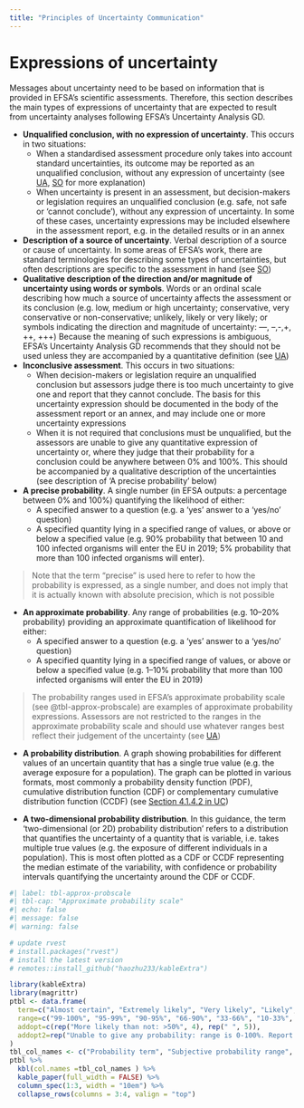 ```yaml
---
title: "Principles of Uncertainty Communication"
---
```


# Expressions of uncertainty

Messages about uncertainty need to be based on information that is provided in EFSA’s scientific assessments. Therefore, this section describes the main types of expressions of uncertainty that are expected to result from uncertainty analyses following EFSA’s Uncertainty Analysis GD.

- **Unqualified conclusion, with no expression of uncertainty**. This occurs in two situations: 
  - When a standardised assessment procedure only takes into account standard uncertainties, its outcome may be reported as an unqualified conclusion, without any expression of uncertainty (see [UA](https://doi.org/10.2903/j.efsa.2018.5123), [SO](https://doi.org/10.2903/j.efsa.2018.5122) for more explanation) 
  - When uncertainty is present in an assessment, but decision-makers or legislation requires an unqualified conclusion (e.g. safe, not safe or 'cannot conclude'), without any expression of uncertainty. In some of these cases, uncertainty expressions may be included elsewhere in the assessment report, e.g. in the detailed results or in an annex
- **Description of a source of uncertainty**. Verbal description of a source or cause of uncertainty. In some areas of EFSA’s work, there are standard terminologies for describing some types of uncertainties, but often descriptions are specific to the assessment in hand (see [SO](https://doi.org/10.2903/j.efsa.2018.5122))
- **Qualitative description of the direction and/or magnitude of uncertainty using words or symbols**. Words or an ordinal scale describing how much a source of uncertainty affects the assessment or its conclusion (e.g. low, medium or high uncertainty; conservative, very conservative or non-conservative; unlikely, likely or very likely; or symbols indicating the direction and magnitude of uncertainty: —, –,-,+, ++, +++) Because the meaning of such expressions is ambiguous, EFSA’s Uncertainty Analysis GD recommends that they should not be used unless they are accompanied by a quantitative definition (see [UA](https://doi.org/10.2903/j.efsa.2018.5123))
- **Inconclusive assessment**. This occurs in two situations:
  - When decision-makers or legislation require an unqualified conclusion but assessors judge there is too much uncertainty to give one and report that they cannot conclude. The basis for this uncertainty expression should be documented in the body of the assessment report or an annex, and may include one or more uncertainty expressions 
  - When it is not required that conclusions must be unqualified, but the assessors are unable to give any quantitative expression of uncertainty or, where they judge that their probability for a conclusion could be anywhere between 0% and 100%. This should be accompanied by a qualitative description of the uncertainties (see description of 'A precise probability' below)
- **A precise probability**. A single number (in EFSA outputs: a percentage between 0% and 100%) quantifying the likelihood of either: 
  - A specified answer to a question (e.g. a ‘yes’ answer to a ‘yes/no’ question) 
  - A specified quantity lying in a specified range of values, or above or below a specified value (e.g. 90% probability that between 10 and 100 infected organisms will enter the EU in 2019; 5% probability that more than 100 infected organisms will enter).

>Note that the term "precise" is used here to refer to how the probability is expressed, as a single number, and does not imply that it is actually known with absolute precision, which is not possible

- **An approximate probability**. Any range of probabilities (e.g. 10–20% probability) providing an approximate quantification of likelihood for either:
  - A specified answer to a question (e.g. a ‘yes’ answer to a ‘yes/no’ question) 
  - A specified quantity lying in a specified range of values, or above or below a specified value (e.g. 1–10% probability that more than 100 infected organisms will enter the EU in 2019)

> The probability ranges used in EFSA’s approximate probability scale (see @tbl-approx-probscale) are examples of approximate probability expressions. Assessors are not restricted to the ranges in the approximate probability scale and should use whatever ranges best reflect their judgement of the uncertainty (see [UA](https://doi.org/10.2903/j.efsa.2018.5123))

- **A probability distribution**. A graph showing probabilities for different values of an uncertain quantity that has a single true value (e.g. the average exposure for a population). The graph can be plotted in various formats, most commonly a probability density function (PDF), cumulative distribution function (CDF) or complementary cumulative distribution function (CCDF) (see [Section 4.1.4.2 in UC](https://doi.org/10.2903/j.efsa.2019.5520))

- **A two-dimensional probability distribution**. In this guidance, the term ‘two-dimensional (or 2D) probability distribution’ refers to a distribution that quantifies the uncertainty of a quantity that is variable, i.e. takes multiple true values (e.g. the exposure of different individuals in a population). This is most often plotted as a CDF or CCDF representing the median estimate of the variability, with confidence or probability intervals quantifying the uncertainty around the CDF or CCDF.






```r
#| label: tbl-approx-probscale
#| tbl-cap: "Approximate probability scale"
#| echo: false
#| message: false
#| warning: false

# update rvest
# install.packages("rvest")
# install the latest version
# remotes::install_github("haozhu233/kableExtra")

library(kableExtra)
library(magrittr)
ptbl <- data.frame(
  term=c("Almost certain", "Extremely likely", "Very likely", "Likely", "About as likely as", "Unlikely", "Very unlikely", "Extremely unlikely", "Almost impossible"),
  range=c("99-100%", "95-99%", "90-95%", "66-90%", "33-66%", "10-33%", "5-10%", "1-5%", "0-1%"),
  addopt=c(rep("More likely than not: >50%", 4), rep(" ", 5)),
  addopt2=rep("Unable to give any probability: range is 0-100%. Report as 'inconclusive', 'cannot conclude' or 'unknown'", 9)
) 
tbl_col_names <- c("Probability term", "Subjective probability range", "Additional options", "")
ptbl %>% 
  kbl(col.names =tbl_col_names ) %>% 
  kable_paper(full_width = FALSE) %>%
  column_spec(1:3, width = "10em") %>% 
  collapse_rows(columns = 3:4, valign = "top")

```
